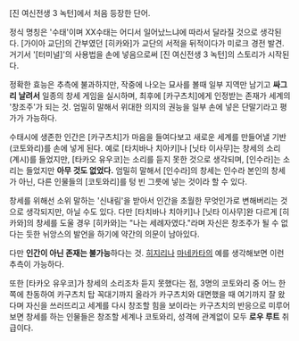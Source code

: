 [진 여신전생 3 녹턴]에서 처음 등장한 단어.

정식 명칭은 '수태'이며 XX수태는 어디서 일어났느냐에 따라서 달라질 것으로 생각된다.
[가이아 교단]의 간부였던 [히카와]가 교단의 서적을 뒤적이다가 미로크 경전 발견. 거기서 '[터미널]'의 사용법을 손에 넣음으로써 [진 여신전생 3 녹턴]의 스토리가 시작된다.

정확한 효능은 추측에 불과하지만, 작중에 나오는 묘사를 볼때 일부 지역만 남기고 '''싸그리 날려서''' 일종의 창세 게임을 실시하며, 최후에 [카구츠치]에게 인정받는 존재가 세계의 '창조주'가 되는 것. 엄밀히 말해서 위대한 의지의 권능을 일부 손에 넣은 단말기라고 평가가 가능하다.

수태시에 생존한 인간은 [카구츠치]가 마음을 들여다보고 새로운 세계를 만들어낼 기반(코토와리)를 손에 넣게 된다. 예로 [타치바나 치아키]나 [닛타 이사무]는 창세의 소리(계시)를 들었지만, [타카오 유우코]는 소리를 듣지 못한 것으로 생각되며, [인수라]는 소리는 들었지만 '''아무 것도 없었다.''' 엄밀히 말해서 [인수라]의 창세는 인수라 본인의 창세가 아닌, 다른 인물들의 [코토와리]를 텅 빈 그릇에 넣는 것이라 할 수 있다.

창세를 위해선 소위 말하는 '신내림'을 받아서 인간을 초월한 무엇인가로 변해버리는 것으로 생각되지만, 아닐 수도 있다. 다만 [타치바나 치아키]나 [닛타 이사무]완 다르게 [히카와]의 창세를 도울 경우 [히카와]는 "나는 세례자였다."라며 자신은 창조주가 될 수 없다는 듯한 뉘앙스의 발언을 하기에 약간의 의문이 남아있다.

다만 '''인간이 아닌 존재는 불가능'''하다는 것. [[히지리]]나 [[마네카타]]의 예를 생각해보면 이런 추측이 가능하다. 

또한 [타카오 유우코]가 창세의 소리조차 듣지 못했다는 점, 3명의 코토와리 중 어느 한쪽에 찬동하여 카구츠치 탑 꼭대기까지 올라가 카구츠치와 대면했을 때 여기까지 잘 왔다며 자신을 쓰러뜨리고 세계를 다시 창조할 힘을 보이라는 카구츠치의 반응으로 미루어보면 창세를 하는 인물들은 창조할 세계나 코토와리, 성격에 관계없이 모두 '''로우 루트''' 취급이다.
